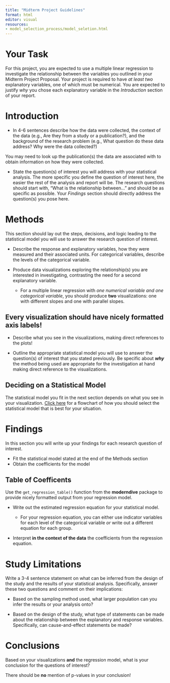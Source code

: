 ```yaml
---
title: "Midterm Project Guidelines"
format: html
editor: visual
resources: 
- model_selection_process/model_seletion.html
---
```


# Your Task

For this project, you are expected to use a multiple linear regression to investigate the relationship between the variables you outlined in your Midterm Project Proposal. Your project is required to have *at least two* explanatory variables, one of which must be numerical. You are expected to justify *why* you chose each explanatory variable in the *Introduction* section of your report.

# Introduction

-   In 4-6 sentences describe how the data were collected, the context of the data (e.g., Are they from a study or a publication?), and the background of the research problem (e.g., What question do these data address? Why were the data collected?)

::: callout-tip
You may need to look up the publication(s) the data are associated with to obtain information on how they were collected.
:::

-   State the question(s) of interest you will address with your statistical analysis. The more specific you define the question of interest here, the easier the rest of the analysis and report will be. The research questions should start with, "What is the relationship between..." and should be as specific as possible. Your *Findings* section should directly address the question(s) you pose here.

# Methods

This section should lay out the steps, decisions, and logic leading to the statistical model you will use to answer the research question of interest.

-   Describe the response and explanatory variables, how they were measured and their associated units. For categorical variables, describe the levels of the categorical variable.

-   Produce data visualizations exploring the relationship(s) you are interested in investigating, contrasting the need for a second explanatory variable.

    -   For a multiple linear regression with *one numerical variable and one categorical variable*, you should produce **two** visualizations: one with different slopes and one with parallel slopes.

::: callout-caution
# Every visualization should have nicely formatted axis labels!
:::

-   Describe what you see in the visualizations, making direct references to the plots!

-   Outline the appropriate statistical model you will use to answer the question(s) of interest that you stated previously. Be specific about ***why*** the method being used are appropriate for the investigation at hand making direct reference to the visualizations.

::: callout-tip
# Deciding on a Statistical Model

The statistical model you fit in the next section depends on what you see in your visualization. [Click here](../midterm-project-help/model-selection.qmd) for a flowchart of how you should select the statistical model that is best for your situation.
:::

# Findings

In this section you will write up your findings for each research question of interest.

-   Fit the statistical model stated at the end of the Methods section
-   Obtain the coefficients for the model

::: callout-tip
# Table of Coefficents

Use the `get_regression_table()` function from the **moderndive** package to provide nicely formatted output from your regression model.
:::

-   Write out the estimated regression equation for your statistical model.

    -   For your regression equation, you can either use indicator variables for each level of the categorical variable *or* write out a different equation for each group.

-   Interpret **in the context of the data** the coefficients from the regression equation.

# Study Limitations

Write a 3-4 sentence statement on what can be inferred from the design of the study and the results of your statistical analysis. Specifically, answer these two questions and comment on their implications:

-   Based on the sampling method used, what larger population can you infer the results or your analysis onto?

-   Based on the design of the study, what type of statements can be made about the relationship between the explanatory and response variables. Specifically, can cause-and-effect statements be made?

# Conclusions

Based on your visualizations **and** the regression model, what is your conclusion for the questions of interest?

::: callout-caution
There should be **no** mention of p-values in your conclusion!
:::

